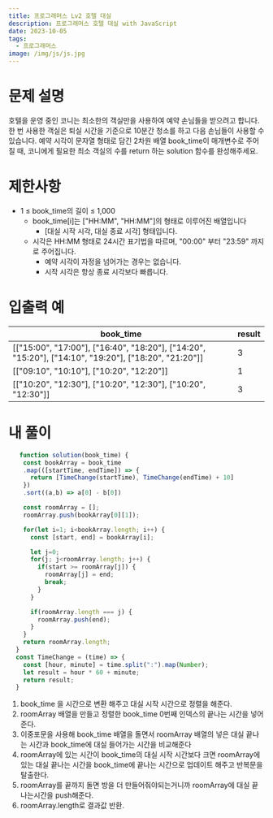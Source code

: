 ```yaml
---
title: 프로그래머스 Lv2 호텔 대실
description: 프로그래머스 호텔 대실 with JavaScript
date: 2023-10-05
tags:
  - 프로그래머스
image: /img/js/js.jpg
---
```


# 문제 설명
호텔을 운영 중인 코니는 최소한의 객실만을 사용하여 예약 손님들을 받으려고 합니다. 한 번 사용한 객실은 퇴실 시간을 기준으로 10분간 청소를 하고 다음 손님들이 사용할 수 있습니다.
예약 시각이 문자열 형태로 담긴 2차원 배열 book_time이 매개변수로 주어질 때, 코니에게 필요한 최소 객실의 수를 return 하는 solution 함수를 완성해주세요.

# 제한사항
* 1 ≤ book_time의 길이 ≤ 1,000
  * book_time[i]는 ["HH:MM", "HH:MM"]의 형태로 이루어진 배열입니다
    * [대실 시작 시각, 대실 종료 시각] 형태입니다.
  * 시각은 HH:MM 형태로 24시간 표기법을 따르며, "00:00" 부터 "23:59" 까지로 주어집니다.
    * 예약 시각이 자정을 넘어가는 경우는 없습니다.
    * 시작 시각은 항상 종료 시각보다 빠릅니다.
# 입출력 예
| book_time                                                      | result |
| --------------------------------------------------------------- | ------ |
| [["15:00", "17:00"], ["16:40", "18:20"], ["14:20", "15:20"], ["14:10", "19:20"], ["18:20", "21:20"]] | 3 |
| [["09:10", "10:10"], ["10:20", "12:20"]] | 1 |
| [["10:20", "12:30"], ["10:20", "12:30"], ["10:20", "12:30"]] | 3 |
# 내 풀이
```js
   function solution(book_time) {
    const bookArray = book_time
    .map(([startTime, endTime]) => {
      return [TimeChange(startTime), TimeChange(endTime) + 10]
    })
    .sort((a,b) => a[0] - b[0])

    const roomArray = [];
    roomArray.push(bookArray[0][1]);

    for(let i=1; i<bookArray.length; i++) {
      const [start, end] = bookArray[i];

      let j=0;
      for(j; j<roomArray.length; j++) {
        if(start >= roomArray[j]) {
          roomArray[j] = end;
          break;
        }
      }

      if(roomArray.length === j) {
        roomArray.push(end);
      }
    }
    return roomArray.length;
  }
  const TimeChange = (time) => {
    const [hour, minute] = time.split(":").map(Number);
    let result = hour * 60 + minute;
    return result;
  }
```
1. book_time 을 시간으로 변환 해주고 대실 시작 시간으로 정렬을 해준다.
2. roomArray 배열을 만들고 정렬한 book_time 0번째 인덱스의 끝나는 시간을 넣어준다.
3. 이중포문을 사용해 book_time 배열을 돌면서 roomArray 배열의 넣은 대실 끝나는 시간과 book_time에 대실 들어가는 시간을 비교해준다
4. roomArray에 있는 시간이 book_time의 대실 시작 시간보다 크면 roomArray에 있는 대실 끝나는 시간을 book_time에 끝나는 시간으로 업데이트 해주고 반복문을 탈출한다.
5. roomArray를 끝까지 돌면 방을 더 만들어줘야되는거니까 roomArray에 대실 끝나는시간을 push해준다.
6. roomArray.length로 결과값 반환.